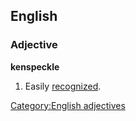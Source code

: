 ==English==

===Adjective===
'''kenspeckle'''

# Easily [[recognize]]d.

[[Category:English adjectives]]